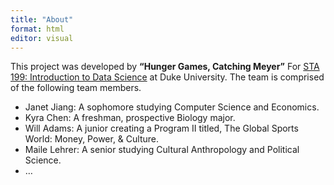 ```yaml
---
title: "About"
format: html
editor: visual
---
```


This project was developed by **"Hunger Games, Catching Meyer"** For [STA 199: Introduction to Data Science](https://sta199-s23-2.github.io/) at Duke University. The team is comprised of the following team members.

-   Janet Jiang: A sophomore studying Computer Science and Economics.
-   Kyra Chen: A freshman, prospective Biology major.
-   Will Adams: A junior creating a Program II titled, The Global Sports World: Money, Power, & Culture.
-   Maile Lehrer: A senior studying Cultural Anthropology and Political Science.
-   ...
